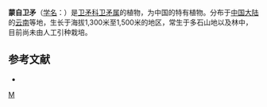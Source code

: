 {{Speciesbox 
| taxon = Euonymus mengtseanus
| authority = (Loes.) Sprague
}}
'''蒙自卫矛'''（[[学名|学名]]：{{lang|la|''Euonymus mengtseanus''}}）是[[卫矛科|卫矛科]][[卫矛属|卫矛属]]的植物，为中国的特有植物。分布于[[中国大陆|中国大陆]]的[[云南|云南]]等地，生长于海拔1,300米至1,500米的地区，常生于多石山地以及林中，目前尚未由人工引种栽培。

== 参考文献 ==
<div class="references-small">
* {{cite web| url =http://www.bioinfo.cn/db05/KmzwSpecies.php?action=view&id=2928| title =蒙自卫矛| work =《中国高等植物数据库全库》| publisher =中国科学院微生物研究所| author =昆明植物研究所| accessdate =2009-02-23| deadurl =yes| archiveurl =https://web.archive.org/web/20160305075844/http://www.bioinfo.cn/db05/KmzwSpecies.php?action=view&id=2928| archivedate =2016-03-05}}
</div>

{{Taxonbar}}

[[Category:卫矛属|M]]